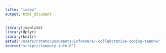 ```yaml
---
title: "index"
output: html_document
---
```


```r
library(jsonlite)
library(dplyr)
library(knitr)
setwd("/Users/Potato/Documents/info498/a7-collaborative-coding-teamhw")
source("scripts/summary-info.R")

```